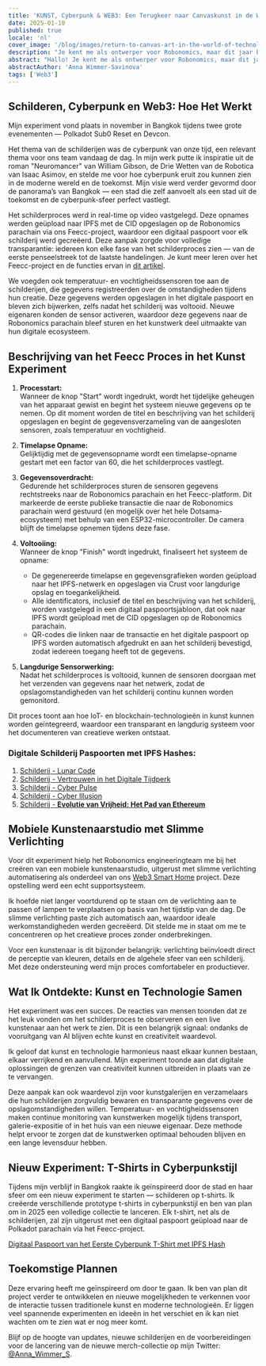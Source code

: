 ```yaml
---
title: 'KUNST, Cyberpunk & WEB3: Een Terugkeer naar Canvaskunst in de Wereld van Technologie'
date: 2025-01-10
published: true
locale: 'nl'
cover_image: '/blog/images/return-to-canvas-art-in-the-world-of-technology/cover.webp'
description: "Je kent me als ontwerper voor Robonomics, maar dit jaar ben ik teruggekeerd als kunstenaar. AI blinkt hier echt op hoog niveau in uit. Maar ik had een vraag: is er nog ruimte voor echte kunstenaars in de wereld van technologie? Om het antwoord te vinden, besloot ik een experiment uit te voeren."
abstract: "Hallo! Je kent me als ontwerper voor Robonomics, maar dit jaar ben ik teruggekeerd als kunstenaar. Ik heb lange tijd geobserveerd hoe snel kunstmatige intelligentie zich ontwikkelt en hoe velen het gebruiken om afbeeldingen te maken. AI blinkt hier echt op hoog niveau in uit. Maar ik had een vraag: is er nog ruimte voor echte kunstenaars in de wereld van technologie? Om het antwoord te vinden, besloot ik een experiment uit te voeren."
abstractAuthor: 'Anna Wimmer-Savinova'
tags: ['Web3']
---
```


## Schilderen, Cyberpunk en Web3: Hoe Het Werkt

Mijn experiment vond plaats in november in Bangkok tijdens twee grote evenementen — Polkadot Sub0 Reset en Devcon.

Het thema van de schilderijen was de cyberpunk van onze tijd, een relevant thema voor ons team vandaag de dag. In mijn werk putte ik inspiratie uit de roman "Neuromancer" van William Gibson, de Drie Wetten van de Robotica van Isaac Asimov, en stelde me voor hoe cyberpunk eruit zou kunnen zien in de moderne wereld en de toekomst. Mijn visie werd verder gevormd door de panorama’s van Bangkok — een stad die zelf aanvoelt als een stad uit de toekomst en de cyberpunk-sfeer perfect vastlegt.

Het schilderproces werd in real-time op video vastgelegd. Deze opnames werden geüpload naar IPFS met de CID opgeslagen op de Robonomics parachain via ons Feecc-project, waardoor een digitaal paspoort voor elk schilderij werd gecreëerd. Deze aanpak zorgde voor volledige transparantie: iedereen kon elke fase van het schilderproces zien — van de eerste penseelstreek tot de laatste handelingen. Je kunt meer leren over het Feecc-project en de functies ervan in [dit artikel](/blog/feecc-recap/).

We voegden ook temperatuur- en vochtigheidssensoren toe aan de schilderijen, die gegevens registreerden over de omstandigheden tijdens hun creatie. Deze gegevens werden opgeslagen in het digitale paspoort en bleven zich bijwerken, zelfs nadat het schilderij was voltooid. Nieuwe eigenaren konden de sensor activeren, waardoor deze gegevens naar de Robonomics parachain bleef sturen en het kunstwerk deel uitmaakte van hun digitale ecosysteem.

<RbImage zoom src="/blog/images/return-to-canvas-art-in-the-world-of-technology/feecc-art.webp" alt="schilderproces" />

## Beschrijving van het Feecc Proces in het Kunst Experiment

1. **Processtart:**  
    Wanneer de knop "Start" wordt ingedrukt, wordt het tijdelijke geheugen van het apparaat gewist en begint het systeem nieuwe gegevens op te nemen. Op dit moment worden de titel en beschrijving van het schilderij opgeslagen en begint de gegevensverzameling van de aangesloten sensoren, zoals temperatuur en vochtigheid.

2. **Timelapse Opname:**  
   Gelijktijdig met de gegevensopname wordt een timelapse-opname gestart met een factor van 60, die het schilderproces vastlegt.

3. **Gegevensoverdracht:**  
   Gedurende het schilderproces sturen de sensoren gegevens rechtstreeks naar de Robonomics parachain en het Feecc-platform. Dit markeerde de eerste publieke transactie die naar de Robonomics parachain werd gestuurd (en mogelijk over het hele Dotsama-ecosysteem) met behulp van een ESP32-microcontroller. De camera blijft de timelapse opnemen tijdens deze fase.

4. **Voltooiing:**  
   Wanneer de knop "Finish" wordt ingedrukt, finaliseert het systeem de opname:  
   - De gegenereerde timelapse en gegevensgrafieken worden geüpload naar het IPFS-netwerk en opgeslagen via Crust voor langdurige opslag en toegankelijkheid.  
   - Alle identificators, inclusief de titel en beschrijving van het schilderij, worden vastgelegd in een digitaal paspoortsjabloon, dat ook naar IPFS wordt geüpload met de CID opgeslagen op de Robonomics parachain.  
   - QR-codes die linken naar de transactie en het digitale paspoort op IPFS worden automatisch afgedrukt en aan het schilderij bevestigd, zodat iedereen toegang heeft tot de gegevens.

5. **Langdurige Sensorwerking:**  
   Nadat het schilderproces is voltooid, kunnen de sensoren doorgaan met het verzenden van gegevens naar het netwerk, zodat de opslagomstandigheden van het schilderij continu kunnen worden gemonitord.

Dit proces toont aan hoe IoT- en blockchain-technologieën in kunst kunnen worden geïntegreerd, waardoor een transparant en langdurig systeem voor het documenteren van creatieve werken ontstaat.

<RbImage zoom src="/blog/images/return-to-canvas-art-in-the-world-of-technology/art.webp" alt="voorbeeld van schilderijen" />

### Digitale Schilderij Paspoorten met IPFS Hashes:

1. [Schilderij - Lunar Code](https://ipfs.io/ipfs/QmZDD4kgaD2f7zWaJibKjDmCkh73aodLkNb2x96h4GfxDx)  
2. [Schilderij - Vertrouwen in het Digitale Tijdperk](https://ipfs.io/ipfs/QmUwGQWSouxCtnHYtLep59waerVJWotVUmzcxiepvTwUeJ)  
3. [Schilderij - Cyber Pulse](https://ipfs.io/ipfs/Qme36C3Gmp1fRvME2sSypfSTSv4Kj9u3za2hhymy7oeqw6)  
4. [Schilderij - Cyber Illusion](https://ipfs.io/ipfs/QmTaKjMxrrPU7M4iCubHnWi6TfrxAXL3iQ6rQ3mev69gjz)  
5. [Schilderij - **Evolutie van Vrijheid: Het Pad van Ethereum**](https://ipfs.io/ipfs/QmPBYuLFTw9sGHigZzQZ4LQHSZtUvgMfnFnRXFUi1nob5Y)  


## Mobiele Kunstenaarstudio met Slimme Verlichting

Voor dit experiment hielp het Robonomics engineeringteam me bij het creëren van een mobiele kunstenaarstudio, uitgerust met slimme verlichting automatisering als onderdeel van ons [Web3 Smart Home](https://wiki.robonomics.network/docs/robonomics-smart-home-overview/) project. Deze opstelling werd een echt supportsysteem.

Ik hoefde niet langer voortdurend op te staan om de verlichting aan te passen of lampen te verplaatsen op basis van het tijdstip van de dag. De slimme verlichting paste zich automatisch aan, waardoor ideale werkomstandigheden werden gecreëerd. Dit stelde me in staat om me te concentreren op het creatieve proces zonder onderbrekingen.

Voor een kunstenaar is dit bijzonder belangrijk: verlichting beïnvloedt direct de perceptie van kleuren, details en de algehele sfeer van een schilderij. Met deze ondersteuning werd mijn proces comfortabeler en productiever.  


## Wat Ik Ontdekte: Kunst en Technologie Samen

Het experiment was een succes. De reacties van mensen toonden dat ze het leuk vonden om het schilderproces te observeren en een live kunstenaar aan het werk te zien. Dit is een belangrijk signaal: ondanks de vooruitgang van AI blijven echte kunst en creativiteit waardevol.

Ik geloof dat kunst en technologie harmonieus naast elkaar kunnen bestaan, elkaar verrijkend en aanvullend. Mijn experiment toonde aan dat digitale oplossingen de grenzen van creativiteit kunnen uitbreiden in plaats van ze te vervangen.

Deze aanpak kan ook waardevol zijn voor kunstgalerijen en verzamelaars die hun schilderijen zorgvuldig bewaren en transparante gegevens over de opslagomstandigheden willen. Temperatuur- en vochtigheidssensoren maken continue monitoring van kunstwerken mogelijk tijdens transport, galerie-expositie of in het huis van een nieuwe eigenaar. Deze methode helpt ervoor te zorgen dat de kunstwerken optimaal behouden blijven en een lange levensduur hebben.

<YouTube id="https://www.youtube.com/watch?v=Rwp2bx1azzU&embeds_referring_euri=https%3A%2F%2Fwww.notion.so%2F&source_ve_path=Mjg2NjY" posterQuality="max"/>


## Nieuw Experiment: T-Shirts in Cyberpunkstijl

Tijdens mijn verblijf in Bangkok raakte ik geïnspireerd door de stad en haar sfeer om een nieuw experiment te starten — schilderen op t-shirts. Ik creëerde verschillende prototype t-shirts in cyberpunkstijl en ben van plan om in 2025 een volledige collectie te lanceren. Elk t-shirt, net als de schilderijen, zal zijn uitgerust met een digitaal paspoort geüpload naar de Polkadot parachain via het Feecc-project.

[Digitaal Paspoort van het Eerste Cyberpunk T-Shirt met IPFS Hash](https://ipfs.io/ipfs/QmRjvPGaWEqZ7LjhgyZtUBcuccJYJZj2vfcqhzNSfg5mSc)

<YouTube id="https://www.youtube.com/watch?v=EmBsWiML-2Y&embeds_referring_euri=https%3A%2F%2Fwww.notion.so%2F&source_ve_path=Mjg2NjY" posterQuality="max"/>

<RbImage zoom src="/blog/images/return-to-canvas-art-in-the-world-of-technology/t-shirt.webp" alt="voorbeeld van geschilderde t-shirts" />

## Toekomstige Plannen

Deze ervaring heeft me geïnspireerd om door te gaan. Ik ben van plan dit project verder te ontwikkelen en nieuwe mogelijkheden te verkennen voor de interactie tussen traditionele kunst en moderne technologieën. Er liggen veel spannende experimenten en ideeën in het verschiet en ik kan niet wachten om te zien wat er nog meer komt.

Blijf op de hoogte van updates, nieuwe schilderijen en de voorbereidingen voor de lancering van de nieuwe merch-collectie op mijn Twitter: [@Anna_Wimmer_S](https://twitter.com/Anna_Wimmer_S).
